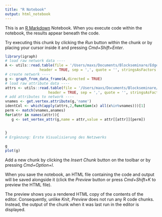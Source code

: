 ```yaml
---
title: "R Notebook"
output: html_notebook
---
```


This is an [R Markdown](http://rmarkdown.rstudio.com) Notebook. When you execute code within the notebook, the results appear beneath the code. 

Try executing this chunk by clicking the *Run* button within the chunk or by placing your cursor inside it and pressing *Cmd+Shift+Enter*. 

```r
library(igraph)
# load raw network data ----
A <- utils::read.table(file = '/Users/maxs/Documents/Blockseminare/Edge Gesamt - Tabellenblatt1.csv',
                header = TRUE, sep = ',', quote = '', stringsAsFactors = FALSE)
# create network ----
g <- graph_from_data_frame(A,directed = TRUE)
# load raw attribute data ----
attrs <- utils::read.table(file = '/Users/maxs/Documents/Blockseminare/Note Gesamt - Tabellenblatt1.csv',
                    header = TRUE, sep = ',', quote = '', stringsAsFactors = FALSE)
# add attributes to network ----
vnames <- get.vertex.attribute(g,'name')
identCol <- which(apply(attrs,2,function(x) all(x%in%vnames)))[1]
perm <- match(vnames,anames)
for(attr in names(attr)){
   g <- set_vertex_attr(g,name = attr,value = attr[[attr]][perm])
   
   
}
# Ergänzung: Erste Visualisierung des Netzwerks

g
plot(g)
```

Add a new chunk by clicking the *Insert Chunk* button on the toolbar or by pressing *Cmd+Option+I*.

When you save the notebook, an HTML file containing the code and output will be saved alongside it (click the *Preview* button or press *Cmd+Shift+K* to preview the HTML file). 

The preview shows you a rendered HTML copy of the contents of the editor. Consequently, unlike *Knit*, *Preview* does not run any R code chunks. Instead, the output of the chunk when it was last run in the editor is displayed.

